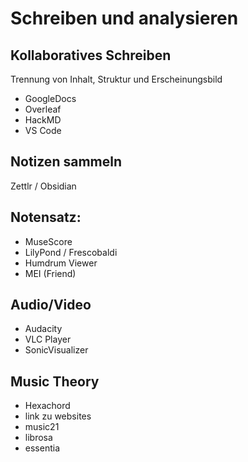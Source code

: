 # Schreiben und analysieren


## Kollaboratives Schreiben

Trennung von Inhalt, Struktur und Erscheinungsbild

- GoogleDocs
- Overleaf
- HackMD
- VS Code

## Notizen sammeln 

Zettlr / Obsidian

## Notensatz: 

- MuseScore
- LilyPond / Frescobaldi
- Humdrum Viewer
- MEI (Friend)

## Audio/Video

- Audacity
- VLC Player
- SonicVisualizer

## Music Theory

- Hexachord
- link zu websites
- music21
- librosa
- essentia
